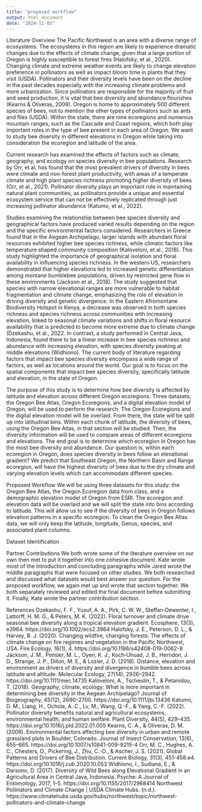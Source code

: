 ```yaml
---
title: "proposed workflow"
output: html_document
date: "2024-11-03"
---
```

Literature Overview
The Pacific Northwest is an area with a diverse range of ecosystems. The ecosystems in this region are likely to experience dramatic changes due to the effects of climate change, given that a large portion of Oregon is highly susceptible to forest fires (Halofsky, et al., 2020).  Changing climate and extreme weather events are likely to change elevation preference in pollinators as well as impact bloom time in plants that they visit (USDA). Pollinators and their diversity levels have been on the decline in the past decades especially with the increasing climate problems and more urbanization. Since pollinators are responsible for the majority of fruit and seed production, it is vital that bee diversity and abundance flourishes (Kearns & Oliveras, 2009). Oregon is home to approximately 500 different species of bees, not to mention the other types of pollinators such as ants and flies (USDA). Within the state, there are nine ecoregions and numerous mountain ranges, such as the Cascade and Coast regions, which both play important roles in the type of bee present in each area of Oregon. We want to study bee diversity in different elevations in Oregon while taking into consideration the ecoregion and latitude of the area. 

Current research has examined the effects of factors such as climate, geography, and ecology on species diversity in bee populations. Research by Orr, et al. has found that the most prevalent drivers of diversity in bees were climate and non-forest plant productivity, with areas of a temperate climate and high plant species richness promoting higher diversity of bees (Orr, et al., 2021). Pollinator diversity plays an important role in maintaining natural plant communities, as pollinators provide a unique and essential ecosystem service that can not be effectively replicated through just increasing pollinator abundance (Katumo, et al., 2022).

Studies examining the relationship between bee species diversity and geographical factors have produced varied results depending on the region and the specific environmental factors considered. Researchers in Greece found that in the Aegean Archipelago, larger islands with abundant floral resources exhibited higher bee species richness, while climatic factors like temperature shaped community composition (Kaloveloni, et al., 2018). This study highlighted the importance of geographical isolation and floral availability in influencing species richness. In the western US, researchers demonstrated that higher elevations led to increased genetic differentiation among montane bumblebee populations, driven by restricted gene flow in these environments (Jackson et al., 2018). The study suggested that species with narrow elevational ranges are more vulnerable to habitat fragmentation and climate change, emphasizing the role of elevation in driving diversity and genetic divergence.
In the Eastern Afromontane Biodiversity Hotspot in Kenya, a decrease was observed in both species richness and species richness across communities with increasing elevation, linked to seasonal climate variations and shifts in floral resource availability that is predicted to become more extreme due to climate change (Dzekashu, et al., 2022. In contrast, a study performed in Central Java, Indonesia, found there to be a linear increase in bee species richness and abundance with increasing elevation, with species diversity peaking at middle elevations (Widhiono).
The current body of literature regarding factors that impact bee species diversity encompass a wide range of factors, as well as locations around the world. Our goal is to focus on the spatial components that impact bee species diversity, specifically latitude and elevation, in the state of Oregon.

The purpose of this study is to determine how bee diversity is affected by latitude and elevation across different Oregon ecoregions. Three datasets, the Oregon Bee Atlas, Oregon Ecoregions, and a digital elevation model of Oregon, will be used to perform the research. The Oregon Ecoregions and the digital elevation model will be overlaid. From there, the state will be split up into latitudinal bins. Within each chunk of latitude, the diversity of bees, using the Oregon Bee Atlas, in that section will be studied. Then, the diversity information will be used to compare areas of different ecoregions and elevations. The end goal is to determine which ecoregion in Oregon has the most bee diversity and abundance. Our question is, within each ecoregion in Oregon, does species diversity in bees follow an elevational gradient? We predict that Southeast Oregon, the Northern Basin and Range ecoregion, will have the highest diversity of bees due to the dry climate and varying elevation levels which can accommodate different species. 

Proposed Workflow
We will be using three datasets for this study: the Oregon Bee Atlas, the Oregon Ecoregion data from class, and a demographic elevation model of Oregon from ESRI. The ecoregion and elevation data will be overlaid and we will split the state into bins according to latitude. This will allow us to see if the diversity of bees in Oregon follows elevation patterns in a specific ecoregion. To clean the Oregon Bee Atlas data, we will only keep the latitude, longitude, Genus, species, and associated plant columns. 

Dataset Identification  

Partner Contributions
	We both wrote some of the literature overview on our own then met to put it together into one cohesive document. Kate wrote most of the introduction and concluding paragraphs while Jared wrote the middle paragraphs that were focused on other studies. We both researched and discussed what datasets would best answer our question. For the proposed workflow, we again met up and wrote that section together. We both separately reviewed and edited the final document before submitting it. Finally, Kate wrote the partner contribution section. 





References
Dzekashu, F. F., Yusuf, A. A., Pirk, C. W. W., Steffan‐Dewenter, I., Lattorff, H. M. G., & Peters, M. K. (2022). Floral turnover and climate drive seasonal bee diversity along a tropical elevation gradient. Ecosphere, 13(3), e3964. https://doi.org/10.1002/ecs2.3964
Halofsky, J. E., Peterson, D. L., & Harvey, B. J. (2020). Changing wildfire, changing forests: The effects of climate change on fire regimes and vegetation in the Pacific Northwest, USA. Fire Ecology, 16(1), 4. https://doi.org/10.1186/s42408-019-0062-8
Jackson, J. M., Pimsler, M. L., Oyen, K. J., Koch‐Uhuad, J. B., Herndon, J. D., Strange, J. P., Dillon, M. E., & Lozier, J. D. (2018). Distance, elevation and environment as drivers of diversity and divergence in bumble bees across latitude and altitude. Molecular Ecology, 27(14), 2926–2942. https://doi.org/10.1111/mec.14735
Kaloveloni, A., Tscheulin, T., & Petanidou, T. (2018). Geography, climate, ecology: What is more important in determining bee diversity in the Aegean Archipelago? Journal of Biogeography, 45(12), 2690–2700. https://doi.org/10.1111/jbi.13436
Katumo, D. M., Liang, H., Ochola, A. C., Lv, M., Wang, Q.-F., & Yang, C.-F. (2022). Pollinator diversity benefits natural and agricultural ecosystems, environmental health, and human welfare. Plant Diversity, 44(5), 429–435. https://doi.org/10.1016/j.pld.2022.01.005
Kearns, C. A., & Oliveras, D. M. (2009). Environmental factors affecting bee diversity in urban and remote grassland plots in Boulder, Colorado. Journal of Insect Conservation, 13(6), 655–665. https://doi.org/10.1007/s10841-009-9215-4
Orr, M. C., Hughes, A. C., Chesters, D., Pickering, J., Zhu, C.-D., & Ascher, J. S. (2021). Global Patterns and Drivers of Bee Distribution. Current Biology, 31(3), 451-458.e4. https://doi.org/10.1016/j.cub.2020.10.053
Widhiono, I., Sudiana, E., & Darsono, D. (2017). Diversity of Wild Bees along Elevational Gradient in an Agricultural Area in Central Java, Indonesia. Psyche: A Journal of Entomology, 2017, 1–5. https://doi.org/10.1155/2017/2968414
Northwest Pollinators and Climate Change | USDA Climate Hubs. (n.d.). https://www.climatehubs.usda.gov/hubs/northwest/topic/northwest-pollinators-and-climate-change

